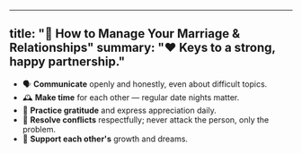 

---
title: "💍 How to Manage Your Marriage & Relationships"
summary: "❤️ Keys to a strong, happy partnership."
---

- 🗣️ **Communicate** openly and honestly, even about difficult topics.
- 🕰️ **Make time** for each other — regular date nights matter.
- 🙏 **Practice gratitude** and express appreciation daily.
- 🤝 **Resolve conflicts** respectfully; never attack the person, only the problem.
- 🚀 **Support each other's** growth and dreams.
